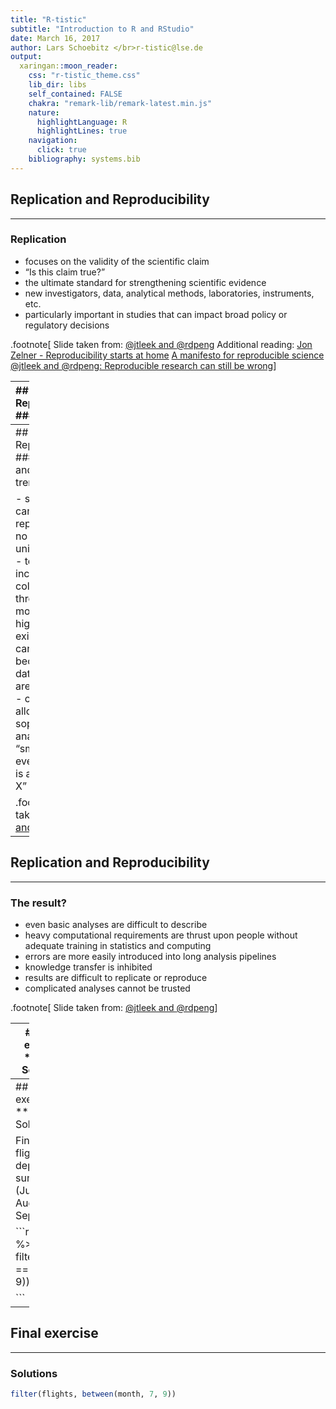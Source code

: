 ```yaml
---
title: "R-tistic"
subtitle: "Introduction to R and RStudio"
date: March 16, 2017
author: Lars Schoebitz </br>r-tistic@lse.de
output:
  xaringan::moon_reader:
    css: "r-tistic_theme.css"
    lib_dir: libs
    self_contained: FALSE
    chakra: "remark-lib/remark-latest.min.js"
    nature:
      highlightLanguage: R
      highlightLines: true
    navigation: 
      click: true
    bibliography: systems.bib
---
```


## Replication and Reproducibility
***
### Replication

- focuses on the validity of the scientific claim
- "Is this claim true?"
- the ultimate standard for strengthening scientific evidence
- new investigators, data, analytical methods, laboratories, instruments, etc.
- particularly important in studies that can impact broad policy or regulatory decisions

.footnote[
Slide taken from: [@jtleek and @rdpeng](http://bit.ly/2n03MfN)
Additional reading:
[Jon Zelner - Reproducibility starts at home](http://bit.ly/2m0KwQo) [A manifesto for reproducible science](http://go.nature.com/2jm3QSx) [@jtleek and @rdpeng: Reproducible research can still be wrong](http://bit.ly/2msDe37 )
]

---
## Replication and Reproducibility
***
### Reproducibility

- focuses on the validity of the data analysis
- "can we trust this analysis?"
- arguably a minimum standard for any scientific study
- new investigators, same data, same methods
- important when replication is impossible

.footnote[
Slide taken from: [@jtleek and @rdpeng](http://bit.ly/2n03MfN)
]

---
## Replication and Reproducibility
***
### Background and underlying trends

- some studies cannot be replicated: no time, no money, unique/opportunistic
- technology is increasing data collection throughput; data are more complex and high-dimensional
- existing databases can be merged to become bigger databases (but data are used off-label)
- computing power allows more sophisticated analyses, even on "small" data
- for every field "X" there is a "Computational X"

.footnote[
Slide taken from: [@jtleek and @rdpeng](http://bit.ly/2n03MfN)
]

---
## Replication and Reproducibility
***
### The result?


- even basic analyses are difficult to describe
- heavy computational requirements are thrust upon people without adequate training in statistics and computing
- errors are more easily introduced into long analysis pipelines
- knowledge transfer is inhibited
- results are difficult to replicate or reproduce
- complicated analyses cannot be trusted

.footnote[
Slide taken from: [@jtleek and @rdpeng](http://bit.ly/2n03MfN)
]



---
## Final exercise
***
### Solutions

Find all flights that departed in summer (July, August, and September).

```r

flights %>% 
  filter(month == 7 & 8 & 9)


```

---
## Final exercise
***
### Solutions

Find all flights that departed in summer (July, August, and September).

```r

flights %>% 
  filter(month == c(7, 8, 9))


```

---
## Final exercise
***
### Solutions

```r

filter(flights, between(month, 7, 9))

```



